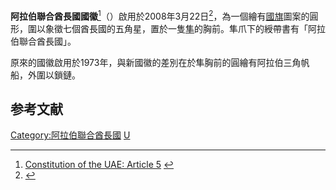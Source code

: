 {{Infobox coat of arms
|name             = 阿拉伯联合酋长国国徽
|image            = Coat of arms of the United Arab Emirates.svg
|image_width      = 200px
|caption          = 
|middle           = Emblem of the United Arab Emirates (variant 1).svg
|middle_width     = 120px
|middle_caption   = 
|lesser           = Emblem of the United Arab Emirates (variant 2).svg
|lesser_width     = 120px
|lesser_caption   = 
|image2           = Emblem of the United Arab Emirates (variant 3).svg
|image2_width     = 120px
|image2_caption   = 
|image3           = 
|image3_width     = 
|image3_caption   = 
|armiger          = {{flag|United Arab Emirates}}
|year_adopted     = 1973年（更新于2008年）
|shield           = 
|supporters       = 
|compartment      = 
|motto            = 
|other_elements   = 
|earlier_versions = [[File:Emblem_of_the_United_Arab_Emirates_(1973–2008).svg|100px]]
|use              = 1973年启用
}}

'''阿拉伯聯合酋長國國徽'''<ref>[http://www.uaecabinet.ae/English/UAEGovernment/Pages/constitution_1_1.aspx Constitution of the UAE: Article 5] {{webarchive|url=https://web.archive.org/web/20100824100923/http://www.uaecabinet.ae/English/UAEGovernment/Pages/constitution_1_1.aspx |date=2010-08-24 }}</ref>（{{lang-ar|'''شعار الإمارات العربية المتحدة'''}}）啟用於2008年3月22日<ref>{{Cite web |url=http://archive.gulfnews.com/nation/Government/10199698.html |title=Gulfnews: New UAE coat of arms approved<!-- Bot generated title --> |access-date=2008-04-28 |archive-date=2008-03-27 |archive-url=https://web.archive.org/web/20080327182946/http://archive.gulfnews.com/nation/Government/10199698.html |dead-url=no }}</ref>，為一個繪有[[阿拉伯聯合酋長國國旗|國旗]]圖案的圓形，圍以象徵七個酋長國的五角星，置於一隻[[隼|隼]]的胸前。隼爪下的綬帶書有「阿拉伯聯合酋長國」。

原來的國徽啟用於1973年，與新國徽的差別在於隼胸前的圓繪有阿拉伯三角帆船，外圍以鎖鏈。

== 参考文献 ==
<div class="references-small">
<references />
</div>
{{亚洲题目|國徽}}

[[Category:阿拉伯聯合酋長國|Category:阿拉伯聯合酋長國]]
[[Category:國徽|U]]
